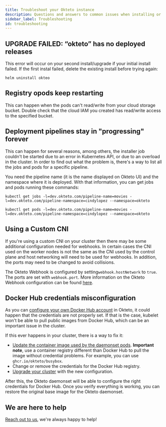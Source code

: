 ```yaml
---
title: Troubleshoot your Okteto instance
description: Questions and answers to common issues when installing or upgrading your Okteto instance
sidebar_label: Troubleshooting
id: troubleshooting
---
```


## UPGRADE FAILED: “okteto” has no deployed releases

This error will occur on your second install/upgrade if your initial install failed. If the first instal failed, delete the existing install before trying again:

```
helm uninstall okteo
```

## Registry opods keep restarting

This can happen when the pods can't read/write from your cloud storage bucket. Double check that the cloud IAM you created has read/write access to the specified bucket.

## Deployment pipelines stay in "progressing" forever

This can happen for several reasons, among others, the installer job couldn't be started due to an error in Kubernetes API, or due to an overload in the cluster.
In order to find out what the problem is, there's a way to list all the jobs and pods for a specific pipeline.

You need the pipeline name (it is the name displayed on Okteto UI) and the namespace where it is deployed. With that information, you can get jobs and pods running these commands:

```console
kubectl get jobs -l=dev.okteto.com/pipeline-name=movies -l=dev.okteto.com/pipeline-namespace=cindylopez --namespace=okteto
```

```console
kubectl get pods -l=dev.okteto.com/pipeline-name=movies -l=dev.okteto.com/pipeline-namespace=cindylopez --namespace=okteto
```

## Using a Custom CNI

If you're using a custom CNI on your cluster then there may be some additional configuration needed for webhooks.
In certain cases the CNI used on the worker nodes is not the same as the CNI used by the control plane and host networking will need to be used for webhooks.
In addition, the ports may need to be changed to avoid collisions.

The Okteto Webhook is configured by setting`webhook.hostNetwork` to `true`. The ports are set with `webhook.port`.
More information on the Okteto Webhook configuration can be found [here](/docs/administration/configuration/#webhook).

## Docker Hub credentials misconfiguration

As you can [configure your own Docker Hub account](/docs/administration/configuration/#privateregistry) in Okteto, it could happen that the credentials are not properly set. If that is the case, kubelet won't be able to pull public images from Docker Hub, which can be an important issue in the cluster.

If this ever happens in your cluster, there is a way to fix it:
- [Update the container image used by the daemonset pods](/docs/administration/configuration/#daemonset). **Important note**, use a container registry different than Docker Hub to pull the image without credential problems. For example, you can use `ghcr.io/okteto/busybox`.
- Change or remove the credentials for the Docker Hub registry.
- [Upgrade your cluster](/docs/self-hosted/install/upgrade/) with the new configuration.

After this, the Okteto daemonset will be able to configure the right credentials for Docker Hub. Once you verify everything is working, you can restore the original base image for the Okteto daemonset.

## We are here to help

[Reach out to us](https://community.okteto.com/), we're always happy to help!